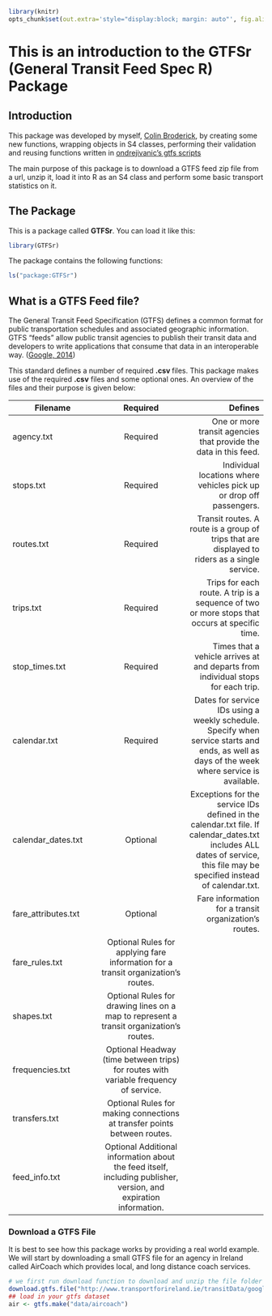 <!--
%\VignetteEngine{knitr::docco_linear}
%\VignetteIndexEntry{An Introduction to the GTFSr package}
-->

```r
library(knitr)
opts_chunk$set(out.extra='style="display:block; margin: auto"', fig.align="center")
```

This is an introduction to the GTFSr (General Transit Feed Spec R) Package
=======================


Introduction
-------------

This package was developed by myself, [Colin Broderick](http://www.cbroderick.me), by creating some new functions, wrapping objects in S4 classes, performing their validation and reusing functions written in  [ondrejivanic's gtfs scripts](https://github.com/ondrejivanic/131500)

The main purpose of this package is to download a GTFS feed zip file from a url, unzip it, load it into R as an S4 class and perform some basic transport statistics on it.

The Package
-----------
This is a package called **GTFSr**.  You can load it like this:
```r
library(GTFSr)
```

The package contains the following functions:
```r
ls("package:GTFSr")
```

What is a GTFS Feed file?
----------------
The General Transit Feed Specification (GTFS) defines a common format for public transportation schedules and associated geographic information. GTFS "feeds" allow public transit agencies to publish their transit data and developers to write applications that consume that data in an interoperable way. ([Google, 2014](https://developers.google.com/transit/gtfs/))

This standard defines a number of required **.csv **files. This package makes use of the required **.csv** files and some optional ones. An overview of the files and their purpose is given below:

| Filename        | Required	| Defines  |
| ------------- |:-------------:| -----:|
| agency.txt    | Required		| One or more transit agencies that provide the data in this feed. |
| stops.txt     | Required     	| Individual locations where vehicles pick up or drop off passengers. |
| routes.txt 	| Required      | Transit routes. A route is a group of trips that are displayed to riders as a single service. |
| trips.txt 	| Required 		| Trips for each route. A trip is a sequence of two or more stops that occurs at specific time. |
| stop_times.txt | Required	| Times that a vehicle arrives at and departs from individual stops for each trip. |
|calendar.txt	| Required	| Dates for service IDs using a weekly schedule. Specify when service starts and ends, as well as days of the week where service is available. |
| calendar_dates.txt |	Optional |	Exceptions for the service IDs defined in the calendar.txt file. If calendar_dates.txt includes ALL dates of service, this file may be specified instead of calendar.txt. |
| fare_attributes.txt	| Optional	| Fare information for a transit organization's routes.
| fare_rules.txt	| Optional	Rules for applying fare information for a transit organization's routes. | 
| shapes.txt	| Optional	Rules for drawing lines on a map to represent a transit organization's routes. | 
frequencies.txt	| Optional	Headway (time between trips) for routes with variable frequency of service. | 
| transfers.txt	| Optional	Rules for making connections at transfer points between routes. | 
| feed_info.txt	| Optional	Additional information about the feed itself, including publisher, version, and expiration information.


### Download a GTFS File
It is best to see how this package works by providing a real world example. We will start 
by downloading a small GTFS file for an agency in Ireland called AirCoach which provides 
local, and long distance coach services.

```r
# we first run download function to download and unzip the file folder in the current directory.
download.gtfs.file("http://www.transportforireland.ie/transitData/google_transit_aircoach.zip", "data/aircoach")
## load in your gtfs dataset
air <- gtfs.make("data/aircoach")
```




